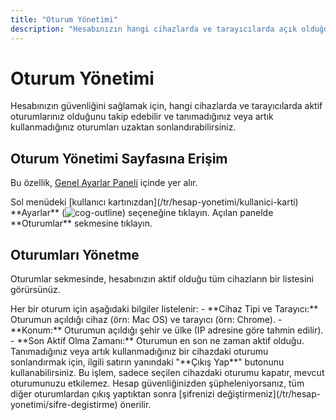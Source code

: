 ```yaml
---
title: "Oturum Yönetimi"
description: "Hesabınızın hangi cihazlarda ve tarayıcılarda açık olduğunu takip edebilir ve tanımadığınız oturumları sonlandırabilirsiniz."
---
```


# Oturum Yönetimi

Hesabınızın güvenliğini sağlamak için, hangi cihazlarda ve tarayıcılarda aktif oturumlarınız olduğunu takip edebilir ve tanımadığınız veya artık kullanmadığınız oturumları uzaktan sonlandırabilirsiniz.

## Oturum Yönetimi Sayfasına Erişim

Bu özellik, [Genel Ayarlar Paneli](/tr/genel-ayarlar/ayarlar-paneli) içinde yer alır.

<Steps>
  <Step title="Genel Ayarlar'ı Açın">
    Sol menüdeki [kullanıcı kartınızdan](/tr/hesap-yonetimi/kullanici-karti) **Ayarlar** (<img src="/icons/cog-outline.svg" alt="cog-outline" className="inline align-middle dark:invert" style={{width: '16px', height: '16px', margin: 0}} />) seçeneğine tıklayın.
  </Step>
  <Step title="Oturumlar Sekmesine Gidin">
    Açılan panelde **Oturumlar** sekmesine tıklayın.
  </Step>
</Steps>

## Oturumları Yönetme

Oturumlar sekmesinde, hesabınızın aktif olduğu tüm cihazların bir listesini görürsünüz.

<AccordionGroup>
  <Accordion title="Oturum Bilgileri">
    Her bir oturum için aşağıdaki bilgiler listelenir:
    - **Cihaz Tipi ve Tarayıcı:** Oturumun açıldığı cihaz (örn: Mac OS) ve tarayıcı (örn: Chrome).
    - **Konum:** Oturumun açıldığı şehir ve ülke (IP adresine göre tahmin edilir).
    - **Son Aktif Olma Zamanı:** Oturumun en son ne zaman aktif olduğu.
  </Accordion>
  <Accordion title="Oturumu Sonlandırma">
    Tanımadığınız veya artık kullanmadığınız bir cihazdaki oturumu sonlandırmak için, ilgili satırın yanındaki "**Çıkış Yap**" butonunu kullanabilirsiniz. Bu işlem, sadece seçilen cihazdaki oturumu kapatır, mevcut oturumunuzu etkilemez.
  </Accordion>
</AccordionGroup>

<Info>
  Hesap güvenliğinizden şüpheleniyorsanız, tüm diğer oturumlardan çıkış yaptıktan sonra [şifrenizi değiştirmeniz](/tr/hesap-yonetimi/sifre-degistirme) önerilir.
</Info>
